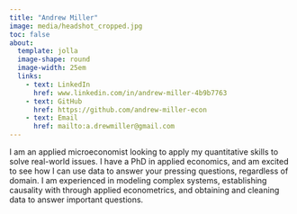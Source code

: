 ```yaml
---
title: "Andrew Miller"
image: media/headshot_cropped.jpg
toc: false
about: 
  template: jolla
  image-shape: round
  image-width: 25em
  links:
    - text: LinkedIn
      href: www.linkedin.com/in/andrew-miller-4b9b7763
    - text: GitHub
      href: https://github.com/andrew-miller-econ
    - text: Email
      href: mailto:a.drewmiller@gmail.com
---
```


I am an applied microeconomist looking to apply my quantitative skills to solve real-world issues. I have a PhD in applied economics, and am excited to see how I can use data to answer your pressing questions, regardless of domain. I am experienced in modeling complex systems, establishing causality with through applied econometrics, and obtaining and cleaning data to answer important questions.
